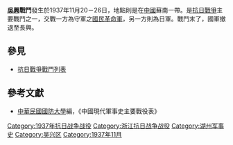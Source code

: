 {{Infobox Military Conflict|
campaign=|
image=|
caption=|
conflict=吳興戰鬥|
date=1937年11月20－26日|
place=[[中國|中國]]蘇南|
result=22日日軍攻擊昇山市，國軍170師之522旅受重大損傷，旅長夏國璋、團長韋健森，國軍撤退至長興。|
combatant1=中華民國國民革命軍八集團張發奎部、七軍周祖晃部|
combatant2=日軍之中國派遣軍板垣師團| 
commander1=張發奎、周祖晃|
commander2=板垣徵四郎|
strength1=|
strength2=|
casualties1=|
casualties2=|
}}
'''[[吳興|吳興]]戰鬥'''發生於1937年11月20－26日，地點則是在[[中國|中國]]蘇南一帶。是[[抗日戰爭|抗日戰爭]]主要戰鬥之一，交戰一方為守軍之[[國民革命軍|國民革命軍]]，另一方則為日軍。戰鬥末了，國軍撤退至長興。
==參見==
*[[抗日戰爭戰鬥列表|抗日戰爭戰鬥列表]]
==參考文獻==
*[[中華民國|中華民國]][[國防大學_(臺灣)|國防大學]]編，《中國現代軍事史主要戰役表》

[[Category:1937年抗日战争战役|Category:1937年抗日战争战役]]
[[Category:浙江抗日战争战役|Category:浙江抗日战争战役]]
[[Category:湖州军事史|Category:湖州军事史]]
[[Category:吴兴区|Category:吴兴区]]
[[Category:1937年11月|Category:1937年11月]]